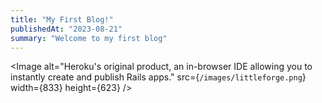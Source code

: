 ```yaml
---
title: "My First Blog!"
publishedAt: "2023-08-21"
summary: "Welcome to my first blog"
---
```


<Image
  alt="Heroku's original product, an in-browser IDE allowing you to instantly create and publish Rails apps."
  src={`/images/littleforge.png`}
  width={833}
  height={623}
/>
